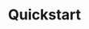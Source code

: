 ---
title: "Quickstart"
url: "https://docs.keywordsai.co/get-started/quickstart/prompt_management"
---